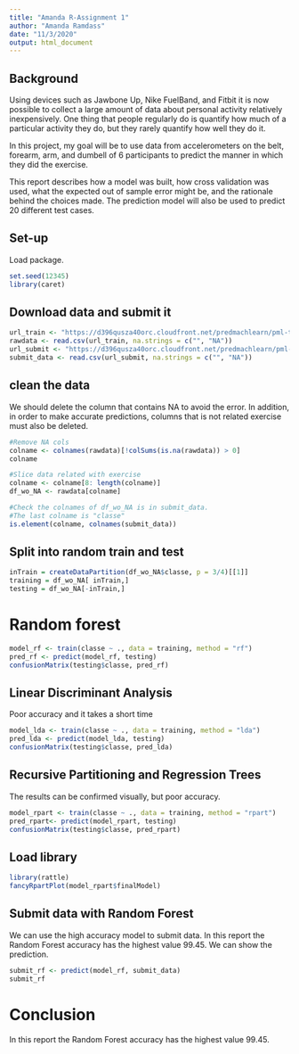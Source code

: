 ---
title: "Amanda R-Assignment 1"
author: "Amanda Ramdass"
date: "11/3/2020"
output: html_document
---
## Background

Using devices such as Jawbone Up, Nike FuelBand, and Fitbit it is now possible to collect a large amount of data about personal activity relatively inexpensively. One thing that people regularly do is quantify how much of a particular activity they do, but they rarely quantify how well they do it. 

In this project, my goal will be to use data from accelerometers on the belt, forearm, arm, and dumbell of 6 participants to predict the manner in which they did the exercise.

This report describes how a model was built, how cross validation was used, what the expected out of sample error might be, and the rationale behind the choices made. The prediction model will also be used to predict 20 different test cases.

## Set-up

Load package.

```{r}
set.seed(12345)
library(caret)
```

## Download data and submit it

```{r}
url_train <- "https://d396qusza40orc.cloudfront.net/predmachlearn/pml-training.csv"
rawdata <- read.csv(url_train, na.strings = c("", "NA"))
url_submit <- "https://d396qusza40orc.cloudfront.net/predmachlearn/pml-testing.csv"
submit_data <- read.csv(url_submit, na.strings = c("", "NA"))
```
## clean the data
We should delete the column that contains NA to avoid the error. In addition, in order to make accurate predictions, columns that is not related exercise must also be deleted.

```{r}
#Remove NA cols
colname <- colnames(rawdata)[!colSums(is.na(rawdata)) > 0]
colname
```


```{r}
#Slice data related with exercise
colname <- colname[8: length(colname)]
df_wo_NA <- rawdata[colname]

#Check the colnames of df_wo_NA is in submit_data.
#The last colname is "classe"
is.element(colname, colnames(submit_data))
```

## Split into random train and test

```{r}
inTrain = createDataPartition(df_wo_NA$classe, p = 3/4)[[1]]
training = df_wo_NA[ inTrain,]
testing = df_wo_NA[-inTrain,]
```

# Random forest

```{r}
model_rf <- train(classe ~ ., data = training, method = "rf")
pred_rf <- predict(model_rf, testing)
confusionMatrix(testing$classe, pred_rf)
```

## Linear Discriminant Analysis

Poor accuracy and it takes a short time

```{r}
model_lda <- train(classe ~ ., data = training, method = "lda")
pred_lda <- predict(model_lda, testing)
confusionMatrix(testing$classe, pred_lda)
```

## Recursive Partitioning and Regression Trees
The results can be confirmed visually, but poor accuracy.

```{r}
model_rpart <- train(classe ~ ., data = training, method = "rpart")
pred_rpart<- predict(model_rpart, testing)
confusionMatrix(testing$classe, pred_rpart)
```

## Load library

```{r}
library(rattle)
fancyRpartPlot(model_rpart$finalModel)
```

## Submit data with Random Forest
We can use the high accuracy model to submit data. In this report the Random Forest accuracy has the highest value 99.45. We can show the prediction.

```{r}
submit_rf <- predict(model_rf, submit_data)
submit_rf
```

# Conclusion

In this report the Random Forest accuracy has the highest value 99.45.

